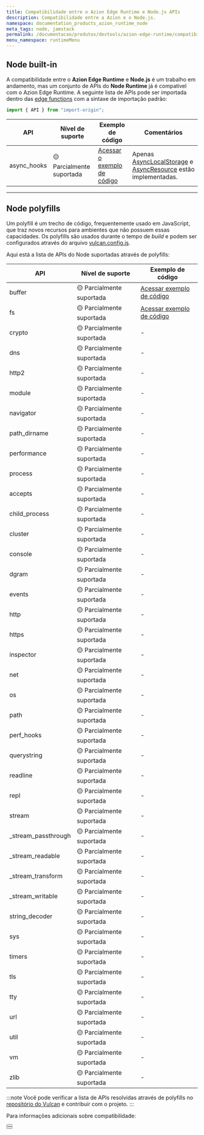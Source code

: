 ```yaml
---
title: Compatibilidade entre o Azion Edge Runtime e Node.js APIs
description: Compatibilidade entre a Azion e o Node.js.
namespace: documentation_products_azion_runtime_node
meta_tags: node, jamstack
permalink: /documentacao/produtos/devtools/azion-edge-runtime/compatibilidade/node/
menu_namespace: runtimeMenu
---
```




## Node built-in

A compatibilidade entre o **Azion Edge Runtime** e **Node.js** é um trabalho em andamento, mas um conjunto de APIs do **Node Runtime** já é compatível com o Azion Edge Runtime. A seguinte lista de APIs pode ser importada dentro das [edge functions](/pt-br/documentacao/produtos/guias/edge-functions/primeiros-passos/) com a sintaxe de importação padrão:

```js
import { API } from "import-origin";
```

| API | Nível de suporte | Exemplo de código | Comentários |
|---------|---------------|----------|-------------|
| async_hooks | 🟡 Parcialmente suportada  | [Acessar o exemplo de código](https://github.com/aziontech/azion-samples/tree/dev/samples/node-async-hooks) | Apenas [AsyncLocalStorage](https://nodejs.org/api/async_context.html#class-asynclocalstorage) e [AsyncResource](https://nodejs.org/api/async_hooks.html#class-asyncresource) estão implementadas. |

---

## Node polyfills

Um polyfill é um trecho de código, frequentemente usado em JavaScript, que traz novos recursos para ambientes que não possuem essas capacidades. Os polyfills são usados durante o tempo de *build* e podem ser configurados através do arquivo [vulcan.config.js](/pt-br/documentacao/devtools/vulcan/config/).

Aqui está a lista de APIs do Node suportadas através de polyfills:

| API | Nível de suporte | Exemplo de código |
|---------|---------------|----------|
| buffer | 🟡 Parcialmente suportada | [Acessar exemplo de código](https://github.com/aziontech/azion-samples/tree/dev/samples/polyfills/buffer) |
| fs | 🟡 Parcialmente suportada | [Acessar exemplo de código](https://github.com/aziontech/azion-samples/tree/dev/samples/polyfills/fs) |
| crypto | 🟡 Parcialmente suportada | - |
| dns | 🟡 Parcialmente suportada | - |
| http2 | 🟡 Parcialmente suportada | - |
| module | 🟡 Parcialmente suportada | - |
| navigator | 🟡 Parcialmente suportada | - |
| path_dirname | 🟡 Parcialmente suportada | - |
| performance | 🟡 Parcialmente suportada | - |
| process | 🟡 Parcialmente suportada | - |
| accepts | 🟡 Parcialmente suportada | - |
| child_process | 🟡 Parcialmente suportada | - |
| cluster | 🟡 Parcialmente suportada | - |
| console | 🟡 Parcialmente suportada | - |
| dgram | 🟡 Parcialmente suportada | - |
| events | 🟡 Parcialmente suportada | - |
| http | 🟡 Parcialmente suportada | - |
| https | 🟡 Parcialmente suportada | - |
| inspector | 🟡 Parcialmente suportada | - |
| net | 🟡 Parcialmente suportada | - |
| os | 🟡 Parcialmente suportada | - |
| path | 🟡 Parcialmente suportada | - |
| perf_hooks | 🟡 Parcialmente suportada | - |
| querystring | 🟡 Parcialmente suportada | - |
| readline | 🟡 Parcialmente suportada | - |
| repl | 🟡 Parcialmente suportada | - |
| stream | 🟡 Parcialmente suportada | - |
| _stream_passthrough | 🟡 Parcialmente suportada | - |
| _stream_readable | 🟡 Parcialmente suportada | - |
| _stream_transform | 🟡 Parcialmente suportada | - |
| _stream_writable | 🟡 Parcialmente suportada | - |
| string_decoder | 🟡 Parcialmente suportada | - |
| sys | 🟡 Parcialmente suportada | - |
| timers | 🟡 Parcialmente suportada | - |
| tls | 🟡 Parcialmente suportada | - |
| tty | 🟡 Parcialmente suportada | - |
| url | 🟡 Parcialmente suportada | - |
| util | 🟡 Parcialmente suportada | - |
| vm | 🟡 Parcialmente suportada | - |
| zlib | 🟡 Parcialmente suportada | - |

:::note 
Você pode verificar a lista de APIs resolvidas através de polyfills no [repositório do Vulcan](https://github.com/aziontech/vulcan/blob/main/lib/build/bundlers/polyfills/polyfills-manager.js) e contribuir com o projeto.
:::

Para informações adicionais sobre compatibilidade:

<Button href="/pt-br/documentacao/produtos/edge-application/edge-functions/runtime-apis/javascript/" text="saiba mais sobre as Web APIs suportadas" variant="secondary" target="blank"></Button>
<br />
<Button href="/pt-br/documentacao/produtos/devtools/azion-edge-runtime/compatibilidade-frameworks/" text="saiba mais sobre os Web frameworks suportados" variant="secondary" target="_blank"></Button>